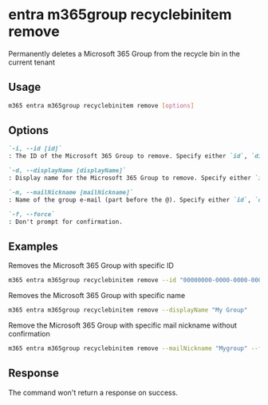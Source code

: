 
# entra m365group recyclebinitem remove

Permanently deletes a Microsoft 365 Group from the recycle bin in the current tenant

## Usage

```sh
m365 entra m365group recyclebinitem remove [options]
```

## Options

```md definition-list
`-i, --id [id]`
: The ID of the Microsoft 365 Group to remove. Specify either `id`, `displayName` or `mailNickname` but not multiple.

`-d, --displayName [displayName]`
: Display name for the Microsoft 365 Group to remove. Specify either `id`, `displayName` or `mailNickname` but not multiple.

`-m, --mailNickname [mailNickname]`
: Name of the group e-mail (part before the @). Specify either `id`, `displayName` or `mailNickname` but not multiple.

`-f, --force`
: Don't prompt for confirmation.
```

<Global />

## Examples

Removes the Microsoft 365 Group with specific ID

```sh
m365 entra m365group recyclebinitem remove --id "00000000-0000-0000-0000-000000000000"
```

Removes the Microsoft 365 Group with specific name

```sh
m365 entra m365group recyclebinitem remove --displayName "My Group"
```

Remove the Microsoft 365 Group with specific mail nickname without confirmation

```sh
m365 entra m365group recyclebinitem remove --mailNickname "Mygroup" --force
```

## Response

The command won't return a response on success.
